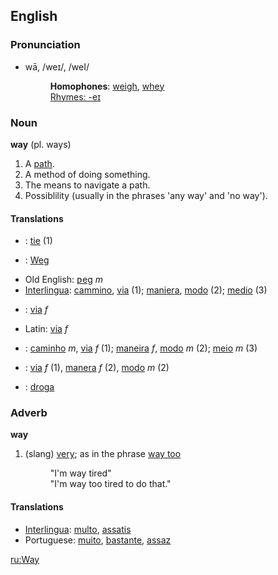 ==English==
===Pronunciation===
*wā, /weɪ/, /weI/
*:'''Homophones''': [[weigh]], [[whey]]
*:[[Rhymes:English:-eɪ|Rhymes: -eɪ]]

===Noun===
'''way''' (pl. ways)

#A [[path]].
#A method of doing something.
#The means to navigate a path.
#Possiblility (usually in the phrases 'any way' and 'no way').

====Translations====
*{{it}}: [[tie]] (1)
*{{de}}: [[Weg]]
*Old English: [[ƿeg]] ''m''
*[[Interlingua]]: [[cammino]], [[via]] (1); [[maniera]], [[modo]] (2); [[medio]] (3)
*{{it}}: [[via]]  ''f''
*Latin: [[via]] ''f''
*{{pt}}: [[caminho]] ''m'', [[via]] ''f'' (1); [[maneira]] ''f'', [[modo]] ''m'' (2); [[meio]] ''m'' (3)
*{{es}}: [[via]] ''f'' (1), [[manera]] ''f'' (2), [[modo]] ''m'' (2)
*{{pl}}: [[droga]]

===Adverb===
'''way'''

# (slang) [[very]]; as in the phrase [[way too]]
#:"I'm way tired"
#:"I'm way too tired to do that."

====Translations====
*[[Interlingua]]: [[multo]], [[assatis]]
*Portuguese: [[muito]], [[bastante]], [[assaz]]

[[ru:Way]]
